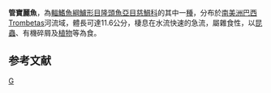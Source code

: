 {{Speciesbox 
| taxon = Aequidens tubicen
| status = NE
| status_system = IUCN3.1
| authority = [[Kullander_&_Ferreira|Kullander & Ferreira]], 1991
| synonyms = 
}}

'''管寶麗魚'''，為[[輻鰭魚綱|輻鰭魚綱]][[鱸形目|鱸形目]][[隆頭魚亞目|隆頭魚亞目]][[慈鯛科|慈鯛科]]的其中一[[種|種]]，分布於[[南美洲|南美洲]][[巴西|巴西]]Trombetas河流域，體長可達11.6公分，棲息在水流快速的急流，屬雜食性，以[[昆蟲|昆蟲]]、有機碎屑及[[植物|植物]]等為食。

==参考文献==
{{reflist}}
{{Taxonbar}}

[[Category:寶麗魚屬|G]]